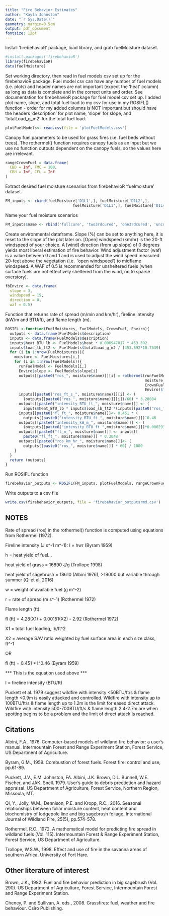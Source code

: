 ```yaml
---
title: "Fire Behavior Estimates"
author: "Kayla Johnston"
date: "`r Sys.Date()`"
geometry: margin=0.5cm
output: pdf_document
fontsize: 12pt  
---
```


Install 'firebehavioR' package, load library, and grab fuelMoisture dataset.
```r
#install.packages('firebehavioR')
library(firebehavioR)
data(fuelMoisture)
```

Set working directory, then read in fuel models csv set up for the firebehavioR package.
Fuel model csv can have any number of fuel models (i.e. plots) and header names are 
not important (expect the 'heat' column) as long as data is complete and in the correct units and order. 
See documentation for firebehavioR package for fuel model csv set up. I added 
plot name, slope, and total fuel load to my csv for use in my ROSIFL() function 
- order for my added columns is NOT important but should have the headers 'description' for plot name, 'slope' for slope, and 'totalLoad_g_m2' for the total fuel load.
```r
plotFuelModels<- read.csv(file = 'plotFuelModels.csv') 
```

Canopy fuel parameters to be used for grass fires (i.e. fuel beds without trees).
The rothermel() function requires canopy fuels as an input but we use no 
function outputs dependent on the canopy fuels, so the values here are irrelevant.
```r
rangeCrownFuel = data.frame(
  CBD = Inf, FMC = 100,
  CBH = Inf, CFL = Inf
)
```

Extract desired fuel moisture scenarios from firebehavioR 'fuelmoisture' dataset.

```r
FM_inputs <- rbind(fuelMoisture['D1L1',], fuelMoisture['D1L2',], 
                              fuelMoisture['D1L3',], fuelMoisture['D1L4',])
```

Name your fuel moisture scenarios
```r
FM_inputs$name <- rbind('fullcure', 'two3rdcured', 'one3rdcured', 'uncured')
```

Create environmental dataframe. Slope (%) can be set to anything here, it is reset
to the slope of the plot later on. [Open] windspeed (km/hr) is the 20-ft windspeed of your choice. 
A [wind] direction (from up slope) of 0 degrees yields most liberal estimation 
of fire behavior. Wind adjustment factor (waf) is a value between 0 and 1 and 
is used to adjust the wind speed measured 20-feet above the vegetation (i.e. 
'open windspeed') to midflame windspeed. A WAF of 0.5 is recommended for 
unsheltered fuels (when surface fuels are not effectively sheltered from the 
wind, no to sparse overstory).
```r
fbEnviro <- data.frame(
  slope = 3, 
  windspeed = 15, 
  direction = 0, 
  waf = 0.5)
```

Function that returns rate of spread (m/min and km/hr), fireline intensity (kW/m and BTU/ft), and 
flame length (m).
```r
ROSIFL <-function(FuelMoistures, FuelModels, CrownFuel, Enviro){
  outputs <- data.frame(FuelModels$description)
  inputs <- data.frame(FuelModels$description)
  inputs$heat_BTU_lb <- FuelModels$heat * 0.000947817 * 453.592
  inputs$load_lb_ft2 <- FuelModels$totalLoad_g_m2 / (453.592*10.7639)
  for (i in 1:nrow(FuelMoistures)){
    moisture <- FuelMoistures[i,]
    for (i in 1:nrow(FuelModels)){
      runFuelModel <- FuelModels[i,]
      Enviro$slope <- FuelModels$slope[i]
      outputs[[paste0("ros_", moisture$name)]][i] = rothermel(runFuelModel,
                                                              moisture, 
                                                              CrownFuel, 
                                                              Enviro)$fireBehavior[,3]
      inputs[[paste0("ros_ft_s_", moisture$name)]][i] <- (
        (outputs[[paste0("ros_", moisture$name)]][i])/60) * 3.28084
      outputs[[paste0("intensity_BTU_ft_", moisture$name)]] <- (
        inputs$heat_BTU_lb * inputs$load_lb_ft2 *(inputs[[paste0("ros_ft_s_", moisture$name)]]))
      inputs[[paste0("fl_ft_", moisture$name)]]<- 0.451 * (
        outputs[[paste0("intensity_BTU_ft_", moisture$name)]])^0.46
      outputs[[paste0("intensity_kW_m_", moisture$name)]] <- (
        (outputs[[paste0("intensity_BTU_ft_",moisture$name)]])*0.000293071)/0.3048
      outputs[[paste0("fl_m_", moisture$name)]] <- inputs[[
        paste0("fl_ft_", moisture$name)]] * 0.3048
      outputs[[paste0("ros_km_hr_", moisture$name)]]<- (
        outputs[[paste0("ros_", moisture$name)]] * 60) / 1000
    } 
  }
  return (outputs)
}
```

Run ROSIFL function
```r
firebehavior_outputs <- ROSIFL(FM_inputs, plotFuelModels, rangeCrownFuel, fbEnviro)
```

Write outputs to a csv file
```r
write.csv(firebehavior_outputs, file = 'firebehavior_outputsrmd.csv')
```

## NOTES

Rate of spread (ros) in the rothermel() function is computed using equations from Rothermel (1972).

Fireline intensity (J s^-1 m^-1): I = hwr (Byram 1959)

h = heat yield of fuel... 

heat yield of grass = 16890 J/g (Trollope 1998)

heat yield of sagebrush = 18610 (Albini 1976), >19000 but variable through summer (Qi et al. 2016)

w = weight of available fuel (g m^-2)

r = rate of spread (m s^-1) (Rothermel 1972)


Flame length (ft): 

fl (ft) = 4.28(X1) + 0.00151(X2) - 2.92 (Rothermel 1972)

X1 = total fuel loading, lb/ft^2

X2 = average SAV ratio weighted by fuel surface area in each size class, ft^-1

OR

fl (ft) = 0.451 * I^0.46 (Byram 1959) 

*** This is the equation used above ***

I = fireline intensity (BTU/ft)

Puckett et al. 1979 suggest wildfire with intensity <50BTU/ft/s & flame length <0.9m is 
easily attacked and controlled. Wildfire with intensity up to 100BTU/ft/s & 
flame length up to 1.2m is the limit for eased direct attack. Wildfire 
with intensity 500-700BTU/ft/s & flame length 2.4-2.7m are when spotting begins 
to be a problem and the limit of direct attack is reached.

## Citations

Albini, F.A., 1976. Computer-based models of wildland fire behavior: a user's manual. Intermountain Forest and Range Experiment Station, Forest Service, US Department of Agriculture.

Byram, G.M., 1959. Combustion of forest fuels. Forest fire: control and use, 
pp.61-89.

Puckett, J.V., E.M. Johnston, FA. Albini, J.K. Brown, D.L. Bunnell, W.E. 
Fischer, and JAK. Snell. 1979. User's guide to debris prectiction and hazard 
appraisal. US Department of Agriculture, Forest Service, Northern Region, Missoula, MT. 

Qi, Y., Jolly, W.M., Dennison, P.E. and Kropp, R.C., 2016. Seasonal relationships between foliar moisture content, heat content and biochemistry of lodgepole line and big sagebrush foliage. International Journal of Wildland Fire, 25(5), pp.574-578.

Rothermel, R.C., 1972. A mathematical model for predicting fire spread in 
wildland fuels (Vol. 115). Intermountain Forest & Range Experiment Station, 
Forest Service, US Department of Agriculture.

Trollope, W.S.W., 1998. Effect and use of fire in the savanna areas of 
southern Africa. University of Fort Hare.

## Other literature of interest

Brown, J.K., 1982. Fuel and fire behavior prediction in big sagebrush 
(Vol. 290). US Department of Agriculture, Forest Service, Intermountain 
Forest and Range Experiment Station.

Cheney, P. and Sullivan, A. eds., 2008. Grassfires: fuel, weather and fire 
behaviour. Csiro Publishing.
